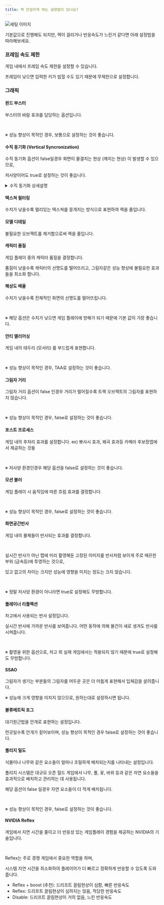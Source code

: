 ```yaml
---
title: 렉 안걸리게 하는 설정법이 있나요?
---
```


<Img className="staticImage" src="/images/ingame/img-settings-for-not-getting-lag.png" alt="세팅 이미지"/>

기본값으로 진행해도 되지만, 렉이 걸리거나 반응속도가 느린거 같다면 아래 설정법을 따라해보세요.

### 프레임 속도 제한

게임 내에서 프레임 속도 제한을 설정할 수 있습니다.

프레임이 낮으면 입력한 키가 씹힐 수도 있기 때문에 무제한으로 설정합니다.

### 그래픽

#### 윈드 부스터

부스터의 바람 효과를 담당하는 옵션입니다.

<br/>

※ 성능 향상이 목적인 경우, 보통으로 설정하는 것이 좋습니다.

#### 수직 동기화 (Vertical Syncronization)

수직 동기화 옵션이 false일경우 화면이 물결치는 현상 (깨지는 현상) 이 발생할 수 있으므로, 

저사양이어도 true로 설정하는 것이 좋습니다.

<details>
    <summary>수직 동기화 상세설명</summary>

    
    줄여서 V-Sync 라고 부르며, 단어 그대로 <Link href="#vsnyc">수직 방향으로 동기화</Link> 해줌을 의미합니다.

    <br/>

    <Division className="mdFlex mdCg">
        <Figure figcaption="수직동기화 켬">
            <Img className="staticImage wAuto" src="https://photo.coolenjoy.co.kr/data/editor/1609/20160911183615_mopvuezn.gif" alt="수직동기화 켬 예시 이미지"/>
        </Figure>

        <Figure figcaption="수직동기화 끔">
            <Img className="staticImage wAuto" src="https://photo.coolenjoy.co.kr/data/editor/1609/20160911183615_ygbqbhnr.gif" alt="수직동기화 끔 예시 이미지"/>
        </Figure>
    </Division>

    <br/>

    해당 기능의 차이는 위와 같습니다. 

    수직 동기화를 끈 상태에서는 화면이 위에서 아래로 혹은 아래에서 위로 물결치는 듯한 현상이 발생합니다.

    이러한 현상은 사람에 따라 불쾌감을 줄 수도 있습니다.

    <br/>

    수직 동기화는 화면을 물결 및 <Link href="#tearing">테어링</Link> 없이 부드럽게 보기 위해 사용한다라고 볼 수 있습니다.

    <Division className="hasIdDiv" id="vsync">
        ##### 수직방향으로 동기화를 한다는게 무슨 말이에요?
    </Division>

    <Division className="mdFlex">
        <Figure figcaption="그래픽 카드 렌더링 방식">
            <Img className="staticImage wAuto" src="https://photo.coolenjoy.co.kr/data/editor/1609/20160911184918_bsmnohbm.gif" alt="그래픽 카드 렌더링 방식 예시 이미지"/>
        </Figure>
    </Division>

    <br/>

    그래픽 카드는 위 이미지처럼 렌더링 시, 위에서 아래 방향으로 차근차근 그려나가게 됩니다. 

    <br/>

    **수직 동기화를 한다** 는 것은 쉽게 말해 완성된 그림만 보여주는 것입니다.

    이는 크게 두가지 방식이 있습니다.

    <br/>

    1. 그림을 다 그릴때까지 기다린다 - 수직동기화
    2. 이미 그려진 그림을 가져온다 - 삼중버퍼링 or 빠르게 (페스트 싱크)

    <Division className="hasIdDiv" id="tearing">
        ##### 테어링 (Tearing)
    </Division>

    <br/>

    <Division className="mdFlex">
        <Figure figcaption="예시) GTA5">
            <Img className="staticImage" src="https://photo.coolenjoy.co.kr/data/editor/1609/thumb-Bimg_20160911192833_tmhauhwk.png" alt="GTA 예시"/>
        </Figure>
    </Division>

    <Img className="staticImage wAuto" src="https://photo.coolenjoy.co.kr/data/editor/1609/20160911193129_bydorgwz.png" alt="테어링 예시 이미지"/>

    <br/>

    테어링이란 (잡아)뜯는, 쥐어뜯는 와 같은 의미로 

    아직 다 완성되지 않은 그림 + 이미 다 그렸던 그림 두가지가 합쳐져서

    저 두 경계면 사이에 이질감이 발생하게 되는데, 해당 현상을 "테어링 (Tearing)" 이라고 합니다.

    <br/>

    즉, 수직 동기화를 키게 되면 위 현상을 방지할 수 있습니다.

    <Division className="hasIdDiv" id="triple">
        ##### 삼중 버퍼링 (V-Sync with Triple Buffering)
    </Division>

    <br/>

    <Img className="staticImage wAuto" src="https://photo.coolenjoy.co.kr/data/editor/1609/thumb-Bimg_20160911220410_lumrprii.png" alt="삼중 버퍼링 예시 이미지"/>

    <br/>

    기존 수직 동기화 방식에는 단점이 있습니다. 

    <br/>

    연산할게 너무 많아서 렉이 걸리는 것으로, 

    게임에서 옵션을 너무 많이 준 나머지 렉이 생기면 프레임이 반토막이 나버리는 문제가 발생합니다.

    <br/>

    <Division className="mdFlex mdCg">
        <Figure figcaption="정상적인 화면">
            <Img className="staticImage wAuto" src="https://photo.coolenjoy.co.kr/data/editor/1609/20160911183615_mopvuezn.gif" alt="정상적인 화면 예시 이미지"/>
        </Figure>

        <Figure figcaption="프레임이 반토막 나버린 화면">
            <Img className="staticImage wAuto" src="https://photo.coolenjoy.co.kr/data/editor/1609/20160911220641_fpgsenob.gif" alt="프레임이 반토막 나버린 화면 예시 이미지"/>
        </Figure>
    </Division>

    <br/>

    반토막 나도 테어링 없이 나오면 되는게 아닌가? 라고 생각할 수 있겠지만,

    위 예시 이미지를 보면 생각보다 프레임 차이가 심한 것을 볼 수 있습니다.

    <br/>

    해당 문제 때문에 새롭게 나온 기술이 **삼중 버퍼링 (V-Sync with Triple Buffering)** 이라는 기술입니다.

    <br/>

    <Img className="staticImage wAuto" src="https://photo.coolenjoy.co.kr/data/editor/1609/20160911225247_drxyhmwm.png" alt="트리플 버퍼 예시 이미지"/>

    기존의 더블 버퍼링 방식 (Fronter Buffer + Back Buffer) 에서 하나가 더 추가된 방식으로, 

    급격히 부하가 발생하는 상황에도 프레임 차이가 심하지 않게 만들어줍니다.

    <br/><br/>

    <Division className="mdFlex mdCg">
        <Figure figcaption="수직동기화 일반">
            <Img className="staticImage wAuto" src="https://photo.coolenjoy.co.kr/data/editor/1609/20160911234028_lszmelbo.gif" alt="수직동기화 일반 예시 이미지"/>
        </Figure>

        <Figure figcaption="수직동기화 삼중버퍼링">
            <Img className="staticImage wAuto" src="https://photo.coolenjoy.co.kr/data/editor/1609/20160911234029_rahgmugw.gif" alt="수직동기화 삼중버퍼링 예시 이미지"/>
        </Figure>
    </Division>

    <br/>

    결과를 보면, 확실히 삼중버퍼링을 사용한 쪽이 더 부드럽게 보이는 것을 확인할 수 있습니다.

    (gif 방식의 한계로 좀 덜 부드러워보이지만, 실제로는 위 이미지보다 조금 더 부드럽다고 합니다.)

    <Division className="hasIdDiv" id="fastsync">
        ##### 빠르게 동기화* (Fast Sync)
    </Division>

    <br/>

    빠르게 동기화 (Fast Sync) 란 이름처럼 날쌘 수직동기화입니다.

    <br/>

    <Img className="staticImage wAuto" src="https://photo.coolenjoy.co.kr/data/editor/1609/thumb-Bimg_20160912015933_kvuabhof.png" alt="Fast Sync 예시 이미지"/>

    <br/>

    삼중 버퍼링 방식처럼 버퍼를 3개 사용한다는 것은 동일하지만, 다른점이 있습니다.

    Fast Sync 라는 이름 답게 쉴 새 없이 렌더링을 진행합니다.

    <br/>

    프론트 버퍼는, A와 B중에 완성된 그림 (Rendered) 을 가져다가 쓰고,

    둘다 완성되있으면 가장 최근에 완성된 그림을 가져다 씁니다.

    <br/>

    즉, 삼중 버퍼링 방식보다 **인풋렉이 절감** 되는 효과가 있습니다.

    <br/>

    <Img className="staticImage wAuto" src="https://photo.coolenjoy.co.kr/data/editor/1609/thumb-Bimg_20160912021128_mtohdlbo.png" alt="Fast Sync 로드율이 높아질 때 예시 이미지"/>

    <br/>

    부하 (로드율) 가 높아져도 테어링이 발생하지 않습니다.

    <br/><br/>

    <Img className="staticImage wAuto" src="https://photo.coolenjoy.co.kr/data/editor/1609/thumb-Bimg_20160912021331_apkvuqpd.jpg" alt="Fast Sync 성능 그래프 이미지"/>

    위 차트처럼, '수직동기화 해제'와 큰 차이가 없고, '수직동기화 사용'보다 훨씬 빠른 반응속도. 

    즉, 훨씬 절감된 인풋렉을 보여주게 됩니다.

    <br/>

    단, 어쩔 수 없는 단점으로는 쉴 새 없이 렌더링을 진행하기 때문에 그래픽카드가 항상 최대 출력으로 동작하게 되며,

    그 결과 소모 전력 상승 및 발열량 증가로 이어집니다. (이 점은 수직동기화 해제와 차이가 없음)

    또한, 새로운 방식의 매커니즘 도입 및 개발된지 얼마 되지 않아 아직 완벽하게 호환되는 게임이 적습니다.

    상당수의 게임이 60프레임이 오버되는 경우 스터터링 (프레임 드랍) 이 발생합니다.

    <br/><br/><br/>

    ##### 정리

    <br/>

    **수직동기화 미사용 시** 

    <br/>

    장점 : 인풋렉이 현저히 적다.
    
    단점 : 테어링 (화면 찢어짐) 발생 (멀미 우려) , 전기소모 최대치 및 높은 발열량

    <br/>

    **수직동기화 사용시** 

    <br/>

    장점 : 부드러운 화면
    
    단점 : 프레임 드랍 (30프레임으로 급감), 과부하 상태에서 최대 효율 발휘 불가능, 약간의 인풋렉 발생

    <br/>

    **삼중버퍼링 수직동기화 사용시** 

    <br/>

    장점 : 부드러운 화면, 프레임 드랍시에도 최대한 부드럽게 유지되는 화면, 과부하 상태에서 최대 효율 발휘 가능, 테어링 완벽 제거
    
    단점 : 약간의 마이크로 스터터링 (프레임 드랍) 발생할 수 있음, 엄청난 인풋렉

    <br/>

    **빠르게 동기화 사용시** 

    <br/>

    장점 : 부드러운 화면, 프레임 드랍시에도 최대한 부드럽게 유지되는 화면, 과부하 상태에서 최대 효율 발휘 가능, 테어링 완벽 제거
    
    단점 : 호환성 문제로 다수의 게임에 스터터링 (프레임 드랍) 발생

    <Bq>원본 글: <Link href="https://coolenjoy.net/bbs/37/123538?sfl=wr_subject&stx=%EC%88%98%EC%A7%81" target="_blank">https://coolenjoy.net/bbs/37/123538?sfl=wr_subject&stx=%EC%88%98%EC%A7%81</Link></Bq>
</details>

#### 텍스쳐 필터링

수치가 낮을수록 멀리있는 텍스쳐를 뭉개지는 방식으로 표현하여 렉을 줄입니다.

#### 모델 디테일 

불필요한 오브젝트를 제거함으로써 렉을 줄입니다.

#### 캐릭터 품질

게임 플레이 중의 캐릭터 품질을 결정합니다. 

품질이 낮을수록 캐릭터의 선명도를 떨어뜨리고, 그림자같은 성능 향상에 불필요한 효과들을 최소화 합니다.

#### 해상도 배율

수치가 낮을수록 전체적인 화면의 선명도를 떨어뜨립니다.

<br/>

※ 해당 옵션은 수치가 낮으면 게임 플레이에 방해가 되기 때문에 기본 값이 가장 좋습니다.

#### 안티 앨리어싱

게임 내의 테두리 (모서리) 를 부드럽게 표현합니다. 

<br/>

※ 성능 향상이 목적인 경우, TAA로 설정하는 것이 좋습니다.

#### 그림자 거리

그림자 거리 옵션이 false 인경우 거리가 멀어질수록 트랙 오브젝트의 그림자를 표현하지 않습니다.

<br/>

※ 성능 향상이 목적인 경우, false로 설정하는 것이 좋습니다.

#### 포스트 프로세스

게임 내의 후처리 효과를 설정합니다.
ex) 뽀샤시 효과, 왜곡 효과등 카메라 후보정앱에서 제공하는 것들

<br/>

※ 저사양 환경인경우 해당 옵션을 false로 설정하는 것이 좋습니다.

#### 모션 블러

게임 플레이 시 움직임에 따른 흐림 효과를 결정합니다.

<br/>

※ 성능 향상이 목적인 경우, false로 설정하는 것이 좋습니다.

#### 화면공간반사

게임 내의 물체들이 반사되는 효과를 결정합니다.

<br/>

실시간 반사가 아닌 맵에 미리 촬영해둔 고정된 이미지를 반사처럼 보이게 주로 매끈한 부위 (금속등)에 투영하는 것으로,

있고 없고의 차이는 크지만 성능에 영향을 미치는 정도는 크지 않습니다.

<br/>

※ 정말 저사양 환경이 아니라면 true로 설정해도 무방합니다.

#### 플레이너 리플렉션

차고에서 사용되는 반사 설정입니다.

실시간 반사에 가까운 반사를 보여줍니다. 어떤 동작에 의해 물건이 새로 생겨도 반사를 시켜줍니다. 

<br/>

※ 촬영을 위한 옵션으로, 차고 외 실제 게임에서는 적용되지 않기 때문에 true로 설정해도 무방합니다.

####  SSAO

그림자가 생기는 부분들의 그림자를 어두운 곳은 더 어둡게 표현해서 입체감을 살려줍니다.

※ 성능에 크게 영향을 미치지 않으므로, 원하는대로 설정하시면 됩니다.

#### 볼류메트릭 포그

대기원근법을 안개로 표현하는 설정입니다.

먼곳일수록 안개가 짙어보이며, 성능 향상이 목적인 경우 false로 설정하는 것이 좋습니다.

#### 폴리지 밀도

식물이나 나무와 같은 요소들이 얼마나 조밀하게 배치되는지를 나타내는 설정입니다. 

폴리지 시스템은 대규모 오픈 월드 게임에서 나무, 풀, 꽃, 바위 등과 같은 자연 요소들을 효과적으로 배치하고 관리하는 데 사용됩니다. 

해당 옵션이 false 일경우 자연 요소들이 더 적게 배치됩니다.

<br/>

※ 성능 향상이 목적인 경우, false로 설정하는 것이 좋습니다.

#### NVIDIA Reflex

게임에서 지연 시간을 줄이고 더 반응성 있는 게임플레이 경험을 제공하는 NVIDIA의 기술입니다. 

<br/>

Reflex는 주로 경쟁 게임에서 중요한 역할을 하며, 

시스템 지연 시간을 최소화하여 플레이어가 더 빠르고 정확하게 반응할 수 있도록 도와줍니다.

- Reflex + boost (추천): 드리프트 끌림현상이 심함, 빠른 반응속도
- Reflex: 드리프트 끌림현상이 심하지는 않음, 적당한 반응속도
- Disable: 드리프트 끌림현상이 거의 없음, 느린 반응속도